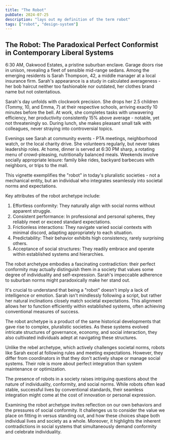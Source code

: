 ```yaml
---
title: "The Robot"
pubDate: 2024-07-25
description: "lays out my definition of the term robot"
tags: ["robot", "design-system"]
---
```



<FloatingArticleImage
  imageSrc={robotImage}
  imageAlt="Illustration of a robot"
/>

## The Robot: The Paradoxical Perfect Conformist in Contemporary Liberal Systems

6:30 AM, Oakwood Estates, a pristine suburban enclave. Garage doors rise in unison, revealing a fleet of sensible mid-range sedans. Among the emerging residents is Sarah Thompson, 42, a middle manager at a local insurance firm. Sarah's appearance is a study in calculated averageness - her bob haircut neither too fashionable nor outdated, her clothes brand name but not ostentatious.

Sarah's day unfolds with clockwork precision. She drops her 2.5 children (Tommy, 10, and Emma, 7) at their respective schools, arriving exactly 10 minutes before the bell. At work, she completes tasks with unwavering efficiency, her productivity consistently 15% above average - notable, yet not threateningly so. During lunch, she makes pleasant small talk with colleagues, never straying into controversial topics.

Evenings see Sarah at community events - PTA meetings, neighborhood watch, or the local charity drive. She volunteers regularly, but never takes leadership roles. At home, dinner is served at 6:30 PM sharp, a rotating menu of crowd-pleasing, nutritionally balanced meals. Weekends involve socially appropriate leisure: family bike rides, backyard barbecues with neighbors, or trips to the mall.

This vignette exemplifies the "robot" in today's pluralistic societies - not a mechanical entity, but an individual who integrates seamlessly into societal norms and expectations.

Key attributes of the robot archetype include:

1. Effortless conformity: They naturally align with social norms without apparent struggle.
2. Consistent performance: In professional and personal spheres, they reliably meet or exceed standard expectations.
3. Frictionless interactions: They navigate varied social contexts with minimal discord, adapting appropriately to each situation.
4. Predictability: Their behavior exhibits high consistency, rarely surprising others.
5. Acceptance of social structures: They readily embrace and operate within established systems and hierarchies.

The robot archetype embodies a fascinating contradiction: their perfect conformity may actually distinguish them in a society that values some degree of individuality and self-expression. Sarah's impeccable adherence to suburban norms might paradoxically make her stand out.

It's crucial to understand that being a "robot" doesn't imply a lack of intelligence or emotion. Sarah isn't mindlessly following a script, but rather her natural inclinations closely match societal expectations. This alignment allows her to function efficiently within established systems, often achieving conventional measures of success.

The robot archetype is a product of the same historical developments that gave rise to complex, pluralistic societies. As these systems evolved intricate structures of governance, economy, and social interaction, they also cultivated individuals adept at navigating these structures.

Unlike the rebel archetype, which actively challenges societal norms, robots like Sarah excel at following rules and meeting expectations. However, they differ from coordinators in that they don't actively shape or manage social systems. Their role is more about perfect integration than system maintenance or optimization.

The presence of robots in a society raises intriguing questions about the nature of individuality, conformity, and social norms. While robots often lead stable, successful lives by conventional standards, their seamless integration might come at the cost of innovation or personal expression.

Examining the robot archetype invites reflection on our own behaviors and the pressures of social conformity. It challenges us to consider the value we place on fitting in versus standing out, and how these choices shape both individual lives and society as a whole. Moreover, it highlights the inherent contradictions in social systems that simultaneously demand conformity and celebrate individuality.